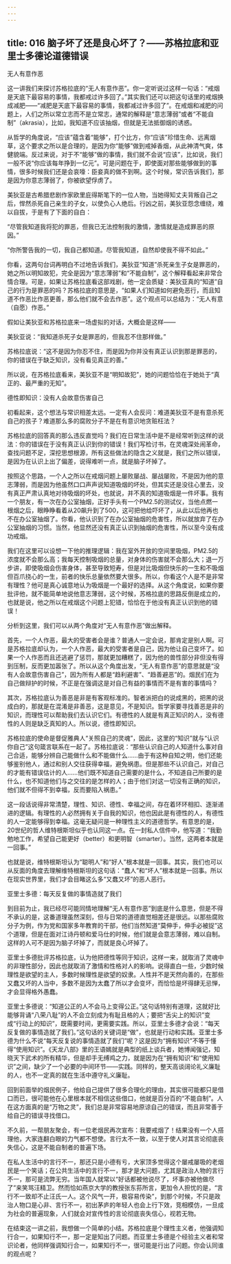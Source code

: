 ```yaml
---
---
---
```

title: 016 脑子坏了还是良心坏了？——苏格拉底和亚里士多德论道德错误
---







无人有意作恶

这一讲我们来探讨苏格拉底的“无人有意作恶”。你一定听说过这样一句话：“戒烟是天底下最容易的事情，我都戒过许多回了。”其实我们还可以把这句话里的戒烟换成减肥——“减肥是天底下最容易的事情，我都减过许多回了”。在戒烟和减肥的问题上，人们之所以常立志而不是立常志，通常的解释是“意志薄弱”或者“不能自制”（akrasia），比如，我知道不应该抽烟，但就是无法抵御烟的诱惑。

从哲学的角度说，“应该”蕴含着“能够”，打个比方，你“应该”珍惜生命、远离烟草，这个要求之所以是合理的，是因为你“能够”做到戒掉香烟，从此神清气爽，体健貌端。反过来说，对于不“能够”做的事情，我们就不会说“应该”，比如说，我们一般不说“你应该每年挣到一亿元”。可是问题在于，即使面对那些能够做到的事情，很多时候我们还是会哀嚎：臣妾真的做不到啊。这个时候，常识告诉我们，那是因为你意志薄弱了，你被欲望俘虏了。

美狄亚是古希腊悲剧作家欧里庇得斯笔下的一位人物，当她得知丈夫背叛自己之后，悍然杀死自己亲生的子女，以使负心人绝后。行凶之前，美狄亚怨念缠绕，难以自拔，于是有了下面的自白：

“尽管我知道我将犯的罪恶，但我已无法控制我的激情，激情就是造成罪恶的原因。”

“你所警告我的一切，我自己都知道。尽管我知道，自然却使我不得不如此。”

你看，这两句台词再明白不过地告诉我们，美狄亚“知道”杀死亲生子女是罪恶的，她之所以明知故犯，完全是因为“意志薄弱”和“不能自制”，这个解释看起来非常合情合理。可是，如果让苏格拉底看这部戏剧，他一定会质疑：美狄亚真的“知道”自己的行为是罪恶的吗？苏格拉底的意思是，“如果人们知道如何避免恶行，而且知道不作恶比作恶更善，那么他们就不会去作恶”。这个观点可以总结为：“无人有意（自愿）作恶。”

假如让美狄亚和苏格拉底来一场虚拟的对话，大概会是这样——

美狄亚说：“我知道杀死子女是罪恶的，但我忍不住那样做。”

苏格拉底说：“这不是因为你忍不住，而是因为你并没有真正认识到那是罪恶的，你的错误在于缺乏知识，没有看见真正的善。”

所以说，在苏格拉底看来，美狄亚不是“明知故犯”，她的问题恰恰在于她处于“真正的、最严重的无知”。


德性即知识：没有人会故意伤害自己

初看起来，这个想法与常识相差太远。一定有人会反问：难道美狄亚不是有意杀死自己的孩子？难道那么多的腐败分子不是在有意识地贪赃枉法？

苏格拉底的回答真的那么违反直觉吗？我们在日常生活中是不是经常听到这样的说法：你的错误在于没有真正认识到你的错误！我们写检讨书，在灵魂深处闹革命，查找问题不足，深挖思想根源，所有这些做法的隐含之义就是，我们之所以错误，是因为在认识上出了偏差，说得难听一点，就是脑子坏掉了。

按照这个思路，一个人之所以在戒烟问题上屡败屡战、屡战屡败，不是因为他的意志薄弱，而是因为他虽然口口声声说知道吸烟的坏处，但其实还是没往心里去，没有真正严肃认真地对待吸烟的坏处，也就说，并不真的知道吸烟是一件坏事。我有一个朋友，有一次在办公室抽烟，正好手头有一个PM2.5的测试仪，当他点燃一根烟之后，眼睁睁看着从20飙升到了500，这可把他给吓坏了，从此以后他再也不在办公室抽烟了。你看，他认识到了在办公室抽烟的危害性，所以就放弃了在办公室抽烟的习惯。当然，他显然还没有真正认识到抽烟的危害性，所以至今没有成功戒烟。

我们在这里可以设想一下他的推理逻辑：我在室外开放的空间里吸烟，PM2.5的浓度就不会那么高；我每天控制吸烟的总量，对身体的伤害就不会那么大；退一万步讲，即使吸烟会伤害身体，甚至导致短寿，但是对比吸烟但快乐的一生和不吸烟但百爪挠心的一生，前者的快乐总量依然要大很多。所以，你看这个人是不是非常有理性？他可是真心诚意地认为吸烟是一个最好的选择。从这个角度说，如果你要批评他，就不能简单地说他意志薄弱，这个时候，苏格拉底的思路反倒是成立的，也就是说，他之所以在戒烟这个问题上犯错，恰恰在于他没有真正认识到他的错误！

分析到这里，我们可以从两个角度对“无人有意作恶”做出解释。

首先，一个人作恶，最大的受害者会是谁？普通人一定会说，那肯定是别人啊。可是苏格拉底却认为，一个人作恶，最大的受害者是自己，因为他让自己变坏了。如果一个人作恶而且还逃避了惩罚，那就更加糟糕了，因为他的兽性部分非但没有得到压制，反而更加嚣张了。所以从这个角度出发，“无人有意作恶”的意思就是“没有人会故意伤害自己”，因为所有人都是“趋利避害”、“趋善避恶”的。烟民们在为自己做辩护的时候，不正是在强调这是对自己有益的事情而不是有害的事情吗？

其次，苏格拉底认为善恶是非是有客观标准的。智者派把白的说成黑的，把黑的说成白的，那就是在混淆是非善恶，这是意见，不是知识。哲学家要寻找善恶是非的知识，而理性可以帮助我们去认识它们。有德性的人就是有真正知识的人，没有德性的人则是缺乏真知的人。所以说，德性即知识。

苏格拉底的使命是督促雅典人“关照自己的灵魂”，因此，这里的“知识”就与“认识你自己”这句箴言联系在一起了。苏格拉底说：“那些认识自己的人知道什么事对自己合适，能够分辨自己能做什么和不能做什么……由于有这种自知之明，他们还能够鉴别他人，通过和别人交往获得幸福，避免祸患。但是那些不认识自己，对自己的才能有错误估计的人……他们既不知道自己需要的是什么，不知道自己所要的是什么，也不知道他们与之交往的是怎样的人；由于他们对这一切没有正确的知识，他们就不但得不到幸福，反而要陷入祸患。”

这一段话说得非常清楚，理性、知识、德性、幸福之间，存在着环环相扣、逐渐递进的逻辑。有理性的人必然拥有关于自我的知识，他也因此是有德性的人，有德性的人一定能够得到幸福。这毫无疑问是一种理性主义的道德哲学。有意思的是，20世纪的哲人维特根斯坦似乎也认同这一点。在一封私人信件中，他写道：“我勤勉地工作，希望自己能更好（better）和更明智（smarter）。当然，这两者本就是一回事。”

也就是说，维特根斯坦认为“聪明人”和“好人”根本就是一回事。其实，我们也可以从反面的角度去理解维特根斯坦的这句话：“蠢人”和“坏人”根本就是一回事。所以在现实世界里，我们才会目睹这么多“又蠢又坏”的恶人恶行。


亚里士多德：每天反复做的事情造就了我们

到目前为止，我已经尽可能同情地理解“无人有意作恶”到底是什么意思，但是不得不承认的是，这番道理虽然深刻，但与日常的道德直觉相差还是很远。以那些腐败分子为例，作为党和国家多年教育的干部，他们当然知道“莫伸手，伸手必被捉”这个道理，但是在面对江诗丹顿和爱马仕的时候，他们就是会意志薄弱，难以自制。这样的人可不是因为脑子坏掉了，而就是良心坏掉了。

亚里士多德批评苏格拉底，认为他把德性等同于知识，这样一来，就取消了灵魂中的非理性部分，因此也就取消了激情和性格对人的影响。说得直白一些，少数时候理性是欲望的主人，多数时候理性是欲望的奴隶。人性并不是天然向善的，在那些又蠢又坏的人当中，多数不是因为太蠢了所以才会变坏，而恰恰是坏得肆无忌惮，才会显得格外愚蠢。

亚里士多德说：“知道公正的人不会马上变得公正。”这句话特别有道理，这就好比能够背诵“八荣八耻”的人不会立刻成为有耻且格的人；要把“舌尖上的知识”变成“行动上的知识”，既需要时间，更需要实践。所以，亚里士多德才会说：“每天反复做的事情造就了我们。”这句话的关键词是“做”，也就是行动和实践。亚里士多德为什么不说“每天反复说的事情造就了我们”呢？这是因为“拥有知识”不等于懂得“使用知识”。《天龙八部》里的王语嫣就是典型的纸上谈兵者，她博闻强记，知晓天下武术的所有精华，但是却手无缚鸡之力，就是因为在“拥有知识”和“使用知识”之间，缺少了一个必要的中间环节——实践。同样的，整天高谈阔论礼义廉耻的人，也不一定真的就在生活中遵守礼义廉耻。

回到前面举的烟民例子，他给自己提供了很多合理化的理由，其实很可能都只是借口而已，很可能他在心里根本就不相信这些借口，他就是百分百的“不能自制”。人在这方面真的是“万物之灵”，我们总是非常容易地原谅自己的错误，而且非常善于给自己的错误寻找借口。

不久前，一帮朋友聚会，有一位老烟民再次宣布：我要戒烟了！结果没有一个人搭理他，大家连翻白眼的力气都不想使。言行太不一致，以至于使人对其言论彻底丧失信心，这是不能自制者的普遍下场。

在私人生活中的言行不一，那还只是小德有亏，大家顶多觉得这个屡戒屡吸的老烟民是一个笑话；在公共生活中的言行不一，那才是大问题，尤其是政治人物的言行不一，那可是流弊无穷。当年国人就常以“好话都被他说尽了，坏事亦被他做尽了”来笑骂汪精卫。然而恰如燕京大学的教授张东荪所言，更加令人担忧的是，“言行不一致却不止汪氏一人。这个风气一开，极容易传染”，到那个时候，不只是政治人物口是心非、言行不一，初出茅庐的年轻人也会上行下效，竞相模仿，一旦成为社会的普遍现象，人们就会对宣传性的言论彻底丧失信心，视若无物。

在结束这一讲之前，我想做一个简单的小结。苏格拉底是个理性主义者，他强调知行合一，如果知行不一，那一定是知出了问题。而亚里士多德是个经验主义者和常识论者，他同样强调知行合一，如果知行不一，很可能是行出了问题。你会认同谁的观点呢？